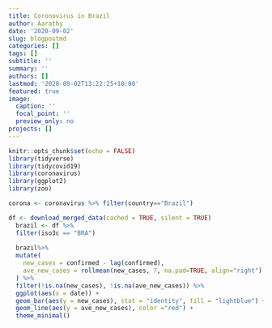 ```yaml
---
title: Coronovirus in Brazil
author: Aarathy
date: '2020-09-02'
slug: blogpostmd
categories: []
tags: []
subtitle: ''
summary: ''
authors: []
lastmod: '2020-09-02T13:22:25+10:00'
featured: true
image:
  caption: ''
  focal_point: ''
  preview_only: no
projects: []
---
```


```r
knitr::opts_chunk$set(echo = FALSE)
library(tidyverse)
library(tidycovid19)
library(coronavirus)
library(ggplot2)
library(zoo)
```



```r
corona <- coronavirus %>% filter(country=="Brazil")

df <- download_merged_data(cached = TRUE, silent = TRUE)
  brazil <- df %>%
  filter(iso3c == "BRA")
  
  brazil%>%
  mutate(
    new_cases = confirmed - lag(confirmed),
    ave_new_cases = rollmean(new_cases, 7, na.pad=TRUE, align="right")
  ) %>%
  filter(!is.na(new_cases), !is.na(ave_new_cases)) %>%
  ggplot(aes(x = date)) +
  geom_bar(aes(y = new_cases), stat = "identity", fill = "lightblue") +
  geom_line(aes(y = ave_new_cases), color ="red") +
  theme_minimal()

```

